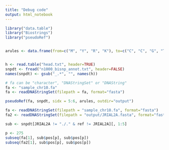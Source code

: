 ```yaml
---
title: "Debug code"
output: html_notebook
---
```



```r
library("data.table")
library("Biostrings")
library("pseudoRef")


arules <- data.frame(from=c("M", "Y", "R", "K"), to=c("C", "C", "G", "T"))


h <- read.table("head.txt", header=TRUE)
snpdt <- fread("n1000_bisnp_annot.txt", header=FALSE)
names(snpdt) <- gsub("_.*", "", names(h))

# fa can be "character", "DNAStringSet" or "DNAString"
fa <- "sample_chr10.fa"
fa <- readDNAStringSet(filepath = fa, format="fasta")

pseudoRef(fa, snpdt, sidx = 5:6, arules, outdir="output")


```

```r
fa <- readDNAStringSet(filepath = "sample_chr10.fa", format="fasta")
fa2 <- readDNAStringSet(filepath = "output/JRIAL2A.fasta", format="fasta")

sub <- snpdt[JRIAL2A != "./." & ref != JRIAL2A][, 1:5]

p <- 275
subseq(fa[1], sub$pos[p], sub$pos[p])
subseq(fa2[1], sub$pos[p], sub$pos[p])

```

